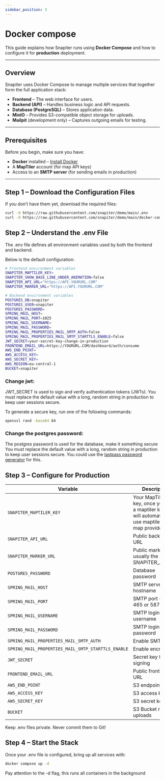 ```yaml
---
sidebar_position: 3
---
```


# Docker compose

This guide explains how Snapiter runs using **Docker Compose** and how to configure it for **production** deployment.

---

## Overview

Snapiter uses Docker Compose to manage multiple services that together form the full application stack:

- **Frontend** – The web interface for users.  
- **Backend (API)** – Handles business logic and API requests.  
- **Database (PostgreSQL)** – Stores application data.  
- **MinIO** – Provides S3-compatible object storage for uploads.  
- **Mailpit** (development only) – Captures outgoing emails for testing.

---

## Prerequisites

Before you begin, make sure you have:

- **Docker** installed – [Install Docker](https://docs.docker.com/engine/install/)
- A **MapTiler** account (for map API keys)
- Access to an **SMTP server** (for sending emails in production)

---

## Step 1 – Download the Configuration Files

If you don’t have them yet, download the required files:

```bash
curl -O https://raw.githubusercontent.com/snapiter/demo/main/.env
curl -O https://raw.githubusercontent.com/snapiter/demo/main/docker-compose-prod.yml
```

## Step 2 – Understand the .env File

The .env file defines all environment variables used by both the frontend and backend.

Below is the default configuration:

```bash
# Frontend environment variables
SNAPITER_MAPTILER_KEY=
SNAPITER_SHOW_BASE_LINE_UNDER_ANIMATION=false
SNAPITER_API_URL="https://API.YOURURL.COM"
SNAPITER_MARKER_URL="https://API.YOURURL.COM"

# Backend environment variables
POSTGRES_DB=snapiter
POSTGRES_USER=snapiter
POSTGRES_PASSWORD=
SPRING_MAIL_HOST=
SPRING_MAIL_PORT=1025
SPRING_MAIL_USERNAME=
SPRING_MAIL_PASSWORD=
SPRING_MAIL_PROPERTIES_MAIL_SMTP_AUTH=false
SPRING_MAIL_PROPERTIES_MAIL_SMTP_STARTTLS_ENABLE=false
JWT_SECRET=your-secret-key-change-in-production
FRONTEND_EMAIL_URL=https://YOURURL.COM/dashboard/auth/consume
AWS_END_POINT=
AWS_ACCESS_KEY=
AWS_SECRET_KEY=
AWS_REGION=eu-central-1
BUCKET=snapiter
```

### Change jwt:
JWT_SECRET is used to sign and verify authentication tokens (JWTs).
You must replace the default value with a long, random string in production to keep user sessions secure.

To generate a secure key, run one of the following commands:
``` bash
openssl rand -base64 64
```
### Change the postgres password:
The postgres password is used for the database, make it something secure
You must replace the default value with a long, random string in production to keep user sessions secure.
You could use the [lastpass password generator](https://www.lastpass.com/features/password-generator) for this. 


## Step 3 – Configure for Production

| Variable                                           | Description                    |
| -------------------------------------------------- | ------------------------------ |
| `SNAPITER_MAPTILER_KEY`                            | Your MapTiler API key, once you add a maptiler key, it will automatically use maptiler as map provider          |
| `SNAPITER_API_URL`                                 | Public backend URL             |
| `SNAPITER_MARKER_URL`                              | Public marker URL, usually the same as SNAPITER_API_URL          |
| `POSTGRES_PASSWORD`                                | Database password             |
| `SPRING_MAIL_HOST`                                 | SMTP server hostname           |
| `SPRING_MAIL_PORT`                                 | SMTP port (usually 465 or 587) |
| `SPRING_MAIL_USERNAME`                             | SMTP login username            |
| `SPRING_MAIL_PASSWORD`                             | SMTP login password            |
| `SPRING_MAIL_PROPERTIES_MAIL_SMTP_AUTH`            | Enable SMTP auth               |
| `SPRING_MAIL_PROPERTIES_MAIL_SMTP_STARTTLS_ENABLE` | Enable encryption              |
| `JWT_SECRET`                                       | Secret key for JWT signing     |
| `FRONTEND_EMAIL_URL`                               | Public frontend URL            |
| `AWS_END_POINT`                                    | S3 endpoint           |
| `AWS_ACCESS_KEY`                                   | S3 access key                  |
| `AWS_SECRET_KEY`                                   | S3 secret key                  |
| `BUCKET`                                           | S3 Bucket name for uploads        |


Keep .env files private. Never commit them to Git!


## Step 4 – Start the Stack

Once your .env file is configured, bring up all services with:
```bash 
docker compose up -d
```
Pay attention to the -d flag, this runs all containers in the background